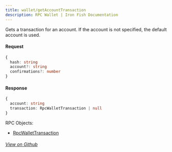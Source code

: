 ```yaml
---
title: wallet/getAccountTransaction
description: RPC Wallet | Iron Fish Documentation
---
```


Gets a transaction for an account. If the account is not specified, the default account is used.

#### Request

```ts
{
  hash: string
  account?: string
  confirmations?: number
}
```

#### Response

```ts
{
  account: string
  transaction: RpcWalletTransaction | null
}
```

RPC Objects: 
- [RpcWalletTransaction](/developers/documentation/rpc/objects/rpcWalletTransaction)


###### [View on Github](https://github.com/iron-fish/ironfish/blob/master/ironfish/src/rpc/routes/wallet/getAccountTransaction.ts)

